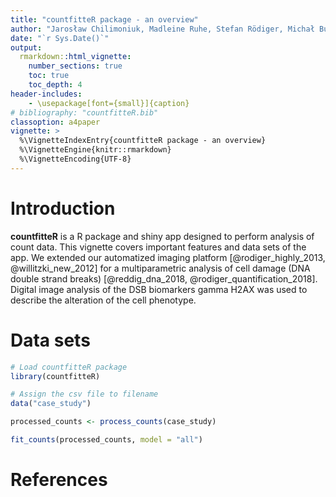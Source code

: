 ```yaml
---
title: "countfitteR package - an overview"
author: "Jarosław Chilimoniuk, Madleine Ruhe, Stefan Rödiger, Michał Burdukiewicz"
date: "`r Sys.Date()`"
output: 
  rmarkdown::html_vignette:
    number_sections: true
    toc: true
    toc_depth: 4
header-includes:
    - \usepackage[font={small}]{caption}
# bibliography: "countfitteR.bib"
classoption: a4paper
vignette: >
  %\VignetteIndexEntry{countfitteR package - an overview}
  %\VignetteEngine{knitr::rmarkdown}
  %\VignetteEncoding{UTF-8}
---
```


# Introduction

**countfitteR** is a R package and shiny app designed to perform analysis of count data. 
This vignette covers important features and data sets of the app. 
We extended our automatized imaging platform [@rodiger_highly_2013, 
@willitzki_new_2012] for a multiparametric analysis of cell damage (DNA double 
strand breaks) [@reddig_dna_2018, @rodiger_quantification_2018]. 
Digital image analysis of the DSB biomarkers gamma H2AX was used to describe the 
alteration of the cell phenotype.

# Data sets

```r
# Load countfitteR package
library(countfitteR)

# Assign the csv file to filename
data("case_study")

processed_counts <- process_counts(case_study)

fit_counts(processed_counts, model = "all")
```



# References
